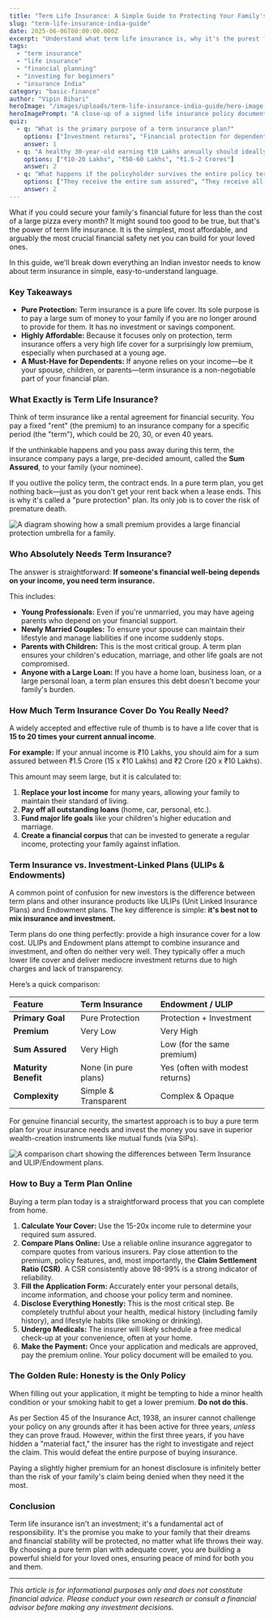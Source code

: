 ```yaml
---
title: "Term Life Insurance: A Simple Guide to Protecting Your Family's Future"
slug: "term-life-insurance-india-guide"
date: 2025-06-06T00:00:00.000Z
excerpt: "Understand what term life insurance is, why it's the purest form of financial protection, how much cover you need, and how it safeguards your family's future in India."
tags:
  - "term insurance"
  - "life insurance"
  - "financial planning"
  - "investing for beginners"
  - "insurance India"
category: "basic-finance"
author: "Vipin Bihari"
heroImage: "/images/uploads/term-life-insurance-india-guide/hero-image.jpg"
heroImagePrompt: "A close-up of a signed life insurance policy document with a pen resting on it, symbolizing the act of securing a family's financial future."
quiz:
  - q: "What is the primary purpose of a term insurance plan?"
    options: ["Investment returns", "Financial protection for dependents", "A mix of insurance and investment"]
    answer: 1
  - q: "A healthy 30-year-old earning ₹10 Lakhs annually should ideally have a life cover of at least...?"
    options: ["₹10-20 Lakhs", "₹50-60 Lakhs", "₹1.5-2 Crores"]
    answer: 2
  - q: "What happens if the policyholder survives the entire policy term in a pure term insurance plan?"
    options: ["They receive the entire sum assured", "They receive all premiums back", "There is no payout"]
    answer: 2
---
```


What if you could secure your family's financial future for less than the cost of a large pizza every month? It might sound too good to be true, but that's the power of term life insurance. It is the simplest, most affordable, and arguably the most crucial financial safety net you can build for your loved ones.

In this guide, we'll break down everything an Indian investor needs to know about term insurance in simple, easy-to-understand language.

### Key Takeaways

*   **Pure Protection:** Term insurance is a pure life cover. Its sole purpose is to pay a large sum of money to your family if you are no longer around to provide for them. It has no investment or savings component.
*   **Highly Affordable:** Because it focuses only on protection, term insurance offers a very high life cover for a surprisingly low premium, especially when purchased at a young age.
*   **A Must-Have for Dependents:** If anyone relies on your income—be it your spouse, children, or parents—term insurance is a non-negotiable part of your financial plan.

### What Exactly is Term Life Insurance?

Think of term insurance like a rental agreement for financial security. You pay a fixed "rent" (the premium) to an insurance company for a specific period (the "term"), which could be 20, 30, or even 40 years.

If the unthinkable happens and you pass away during this term, the insurance company pays a large, pre-decided amount, called the **Sum Assured**, to your family (your nominee).

If you outlive the policy term, the contract ends. In a pure term plan, you get nothing back—just as you don't get your rent back when a lease ends. This is why it's called a "pure protection" plan. Its only job is to cover the risk of premature death.

![A diagram showing how a small premium provides a large financial protection umbrella for a family.](/images/uploads/term-life-insurance-india-guide/protection-umbrella.png)

### Who Absolutely Needs Term Insurance?

The answer is straightforward: **If someone's financial well-being depends on your income, you need term insurance.**

This includes:
*   **Young Professionals:** Even if you're unmarried, you may have ageing parents who depend on your financial support.
*   **Newly Married Couples:** To ensure your spouse can maintain their lifestyle and manage liabilities if one income suddenly stops.
*   **Parents with Children:** This is the most critical group. A term plan ensures your children's education, marriage, and other life goals are not compromised.
*   **Anyone with a Large Loan:** If you have a home loan, business loan, or a large personal loan, a term plan ensures this debt doesn't become your family's burden.

### How Much Term Insurance Cover Do You Really Need?

A widely accepted and effective rule of thumb is to have a life cover that is **15 to 20 times your current annual income**.

**For example:**
If your annual income is ₹10 Lakhs, you should aim for a sum assured between ₹1.5 Crore (15 x ₹10 Lakhs) and ₹2 Crore (20 x ₹10 Lakhs).

This amount may seem large, but it is calculated to:
1.  **Replace your lost income** for many years, allowing your family to maintain their standard of living.
2.  **Pay off all outstanding loans** (home, car, personal, etc.).
3.  **Fund major life goals** like your children's higher education and marriage.
4.  **Create a financial corpus** that can be invested to generate a regular income, protecting your family against inflation.

### Term Insurance vs. Investment-Linked Plans (ULIPs & Endowments)

A common point of confusion for new investors is the difference between term plans and other insurance products like ULIPs (Unit Linked Insurance Plans) and Endowment plans. The key difference is simple: **it's best not to mix insurance and investment.**

Term plans do one thing perfectly: provide a high insurance cover for a low cost. ULIPs and Endowment plans attempt to combine insurance and investment, and often do neither very well. They typically offer a much lower life cover and deliver mediocre investment returns due to high charges and lack of transparency.

Here’s a quick comparison:

| Feature             | Term Insurance          | Endowment / ULIP                |
| :------------------ | :---------------------- | :------------------------------ |
| **Primary Goal**    | Pure Protection         | Protection + Investment         |
| **Premium**         | Very Low                | Very High                       |
| **Sum Assured**     | Very High               | Low (for the same premium)      |
| **Maturity Benefit**| None (in pure plans)    | Yes (often with modest returns) |
| **Complexity**      | Simple & Transparent    | Complex & Opaque                |

For genuine financial security, the smartest approach is to buy a pure term plan for your insurance needs and invest the money you save in superior wealth-creation instruments like mutual funds (via SIPs).

![A comparison chart showing the differences between Term Insurance and ULIP/Endowment plans.](/images/uploads/term-life-insurance-india-guide/term-vs-ulip.png)

### How to Buy a Term Plan Online

Buying a term plan today is a straightforward process that you can complete from home.

1.  **Calculate Your Cover:** Use the 15-20x income rule to determine your required sum assured.
2.  **Compare Plans Online:** Use a reliable online insurance aggregator to compare quotes from various insurers. Pay close attention to the premium, policy features, and, most importantly, the **Claim Settlement Ratio (CSR)**. A CSR consistently above 98-99% is a strong indicator of reliability.
3.  **Fill the Application Form:** Accurately enter your personal details, income information, and choose your policy term and nominee.
4.  **Disclose Everything Honestly:** This is the most critical step. Be completely truthful about your health, medical history (including family history), and lifestyle habits (like smoking or drinking).
5.  **Undergo Medicals:** The insurer will likely schedule a free medical check-up at your convenience, often at your home.
6.  **Make the Payment:** Once your application and medicals are approved, pay the premium online. Your policy document will be emailed to you.

### The Golden Rule: Honesty is the Only Policy

When filling out your application, it might be tempting to hide a minor health condition or your smoking habit to get a lower premium. **Do not do this.**

As per Section 45 of the Insurance Act, 1938, an insurer cannot challenge your policy on any grounds after it has been active for three years, *unless* they can prove fraud. However, within the first three years, if you have hidden a "material fact," the insurer has the right to investigate and reject the claim. This would defeat the entire purpose of buying insurance.

Paying a slightly higher premium for an honest disclosure is infinitely better than the risk of your family's claim being denied when they need it the most.

### Conclusion

Term life insurance isn't an investment; it's a fundamental act of responsibility. It's the promise you make to your family that their dreams and financial stability will be protected, no matter what life throws their way. By choosing a pure term plan with adequate cover, you are building a powerful shield for your loved ones, ensuring peace of mind for both you and them.

---
*This article is for informational purposes only and does not constitute financial advice. Please conduct your own research or consult a financial advisor before making any investment decisions.*